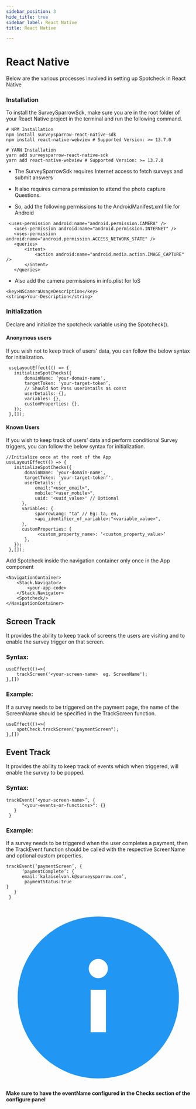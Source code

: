 ```yaml
---
sidebar_position: 3
hide_title: true
sidebar_label: React Native
title: React Native

---
```


# React Native

Below are the various processes involved in setting up Spotcheck in React Native


### Installation

To install the SurveySparrowSdk, make sure you are in the root folder of your React Native project in the terminal and run the following command.

```
# NPM Installation
npm install surveysparrow-react-native-sdk
npm install react-native-webview # Supported Version: >= 13.7.0

# YARN Installation
yarn add surveysparrow-react-native-sdk
yarn add react-native-webview # Supported Version: >= 13.7.0
```

- The SurveySparrowSdk requires Internet access to fetch surveys and submit answers

- It also requires camera permission to attend the photo capture Questions. 

- So, add the following permissions to the AndroidManifest.xml file for Android

```
 <uses-permission android:name="android.permission.CAMERA" />
   <uses-permission android:name="android.permission.INTERNET" />
   <uses-permission android:name="android.permission.ACCESS_NETWORK_STATE" />
   <queries>
       <intent>
           <action android:name="android.media.action.IMAGE_CAPTURE" />
       </intent>
   </queries>
```

- Also add the camera permissions in info.plist for IoS

```
<key>NSCameraUsageDescription</key>
<string>Your-Description</string>
```

### Initialization

Declare and initialize the spotcheck variable using the Spotcheck().


#### Anonymous users

If you wish not to keep track of users' data, you can follow the below syntax for initialization.


```
 useLayoutEffect(() => {
   initializeSpotChecks({
       domainName: ‘your-domain-name',
       targetToken: 'your-target-token’,
       // Should Not Pass userDetails as const
       userDetails: {},
       variables: {},
       customProperties: {},
   });
 },[]);
```

#### Known Users

If you wish to keep track of users' data and perform conditional Survey triggers, you can follow the below syntax for initialization.

```
//Initialize once at the root of the App
useLayoutEffect(() => {
   initializeSpotChecks({
       domainName: ‘your-domain-name',
       targetToken: 'your-target-token’',
       userDetails: {
           email:"<user_email>",
           mobile:"<user_mobile>",
           uuid: '<uuid_value>' // Optional
      },
      variables: {
           sparrowLang: "ta" // Eg: ta, en, 
           <api_identifier_of_variable>:"<variable_value>",
      },
      customProperties: {
            <custom_property_name>: ‘<custom_property_value>’
       },
   });
 },[]);
```
Add Spotcheck inside the navigation container only once in the App component

```
<NavigationContainer>
	<Stack.Navigator>
		<your-app-code>
	</Stack.Navigator>
	<Spotcheck/>
</NavigationContainer>
```



## Screen Track

It provides the ability to keep track of screens the users are visiting and to enable the survey trigger on that screen.

### Syntax: 

```
useEffect(()=>{
    trackScreen('<your-screen-name>  eg. ScreenName');
},[])
```
### Example:

If a survey needs to be triggered on the payment page, the name of the ScreenName should be specified in the TrackScreen function.

```
useEffect(()=>{
    spotCheck.trackScreen("paymentScreen");
},[])
```

## Event Track

It provides the ability to keep track of events which when triggered, will enable the survey to be popped. 



### Syntax:

```
trackEvent(‘<your-screen-name>’, {
      "<your-events-or-functions>": {}
   }
 } 

```

### Example: 

If a survey needs to be triggered when the user completes a payment, then the TrackEvent function should be called with the respective ScreenName and optional custom properties.

```
trackEvent(‘paymentScreen’, {
      ‘paymentComplete’: {
      email:’kalaiselvan.k@surveysparrow.com’,
       paymentStatus:true
}
   }
 }
```


<div style={{
  display: "flex",
  alignItems: "center",
  gap: "12px",
  fontSize: "16px",
   marginBlock: "30px"
}}>

<div style={{
    width: "30px",
    height: "30px",
}}>
<svg style={{width: "30px", height: "30px"}} viewBox="0 0 48 48" version="1" xmlns="http://www.w3.org/2000/svg" enable-background="new 0 0 48 48">
    <circle fill="#2196F3" cx="24" cy="24" r="21"/>
    <rect x="22" y="22" fill="#ffffff" width="4" height="11"/>
    <circle fill="#ffffff" cx="24" cy="16.5" r="2.5"/>
</svg>
</div>
<strong>Make sure to have the eventName configured in the Checks section of the configure panel</strong>
</div>
